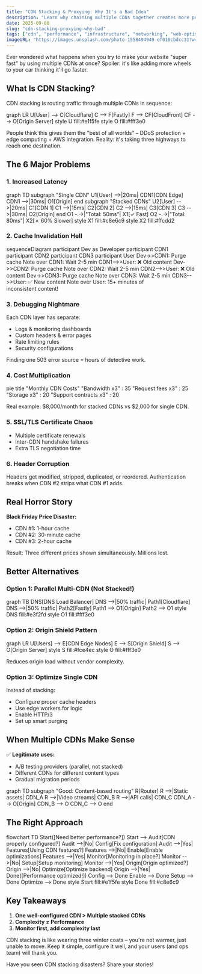 ```yaml
---
title: "CDN Stacking & Proxying: Why It's a Bad Idea"
description: "Learn why chaining multiple CDNs together creates more problems than it solves, and discover better approaches to content delivery optimization."
date: 2025-09-08
slug: "cdn-stacking-proxying-why-bad"
tags: ["cdn", "performance", "infrastructure", "networking", "web-optimization"]
imageURL: "https://images.unsplash.com/photo-1558494949-ef010cbdcc31?w=1200&h=630&fit=crop"
---
```



Ever wondered what happens when you try to make your website "super fast" by using multiple CDNs at once? Spoiler: it's like adding more wheels to your car thinking it'll go faster.

## What Is CDN Stacking?

CDN stacking is routing traffic through multiple CDNs in sequence:

<Mermaid>
  graph LR U[User] --> C[Cloudflare] C --> F[Fastly] F --> CF[CloudFront] CF -->
  O[Origin Server] style U fill:#e1f5fe style O fill:#fff3e0
</Mermaid>

People think this gives them the "best of all worlds" – DDoS protection + edge computing + AWS integration. Reality: it's taking three highways to reach one destination.

## The 6 Major Problems

### 1. Increased Latency

<Mermaid>
  graph TD subgraph "Single CDN" U1[User] -->|20ms| CDN1[CDN Edge] CDN1
  -->|30ms| O1[Origin] end subgraph "Stacked CDNs" U2[User] -->|20ms| C1[CDN 1]
  C1 -->|15ms| C2[CDN 2] C2 -->|15ms| C3[CDN 3] C3 -->|30ms| O2[Origin] end O1
  -.->|"Total: 50ms"| X1[✓ Fast] O2 -.->|"Total: 80ms"| X2[✗ 60% Slower] style
  X1 fill:#c8e6c9 style X2 fill:#ffcdd2
</Mermaid>

### 2. Cache Invalidation Hell

<Mermaid>
  sequenceDiagram participant Dev as Developer participant CDN1 participant CDN2
  participant CDN3 participant User Dev->>CDN1: Purge cache Note over CDN1: Wait
  2-5 min CDN1-->>User: ❌ Old content Dev->>CDN2: Purge cache Note over CDN2:
  Wait 2-5 min CDN2-->>User: ❌ Old content Dev->>CDN3: Purge cache Note over
  CDN3: Wait 2-5 min CDN3-->>User: ✅ New content Note over User: 15+ minutes of
  <br />
  inconsistent content!
</Mermaid>

### 3. Debugging Nightmare

Each CDN layer has separate:

- Logs & monitoring dashboards
- Custom headers & error pages
- Rate limiting rules
- Security configurations

Finding one 503 error source = hours of detective work.

### 4. Cost Multiplication

<Mermaid>
  pie title "Monthly CDN Costs" "Bandwidth x3" : 35 "Request fees x3" : 25
  "Storage x3" : 20 "Support contracts x3" : 20
</Mermaid>

Real example: $8,000/month for stacked CDNs vs $2,000 for single CDN.

### 5. SSL/TLS Certificate Chaos

- Multiple certificate renewals
- Inter-CDN handshake failures
- Extra TLS negotiation time

### 6. Header Corruption

Headers get modified, stripped, duplicated, or reordered. Authentication breaks when CDN #2 strips what CDN #1 adds.

## Real Horror Story

**Black Friday Price Disaster:**

- CDN #1: 1-hour cache
- CDN #2: 30-minute cache
- CDN #3: 2-hour cache

Result: Three different prices shown simultaneously. Millions lost.

## Better Alternatives

### Option 1: Parallel Multi-CDN (Not Stacked!)

<Mermaid>
  graph TB DNS[DNS Load Balancer] DNS -->|50% traffic| Path1[Cloudflare] DNS
  -->|50% traffic| Path2[Fastly] Path1 --> O1[Origin] Path2 --> O1 style DNS
  fill:#e3f2fd style O1 fill:#fff3e0
</Mermaid>

### Option 2: Origin Shield Pattern

<Mermaid>
  graph LR U[Users] --> E[CDN Edge Nodes] E --> S[Origin Shield] S --> O[Origin
  Server] style S fill:#fce4ec style O fill:#fff3e0
</Mermaid>

Reduces origin load without vendor complexity.

### Option 3: Optimize Single CDN

Instead of stacking:

- Configure proper cache headers
- Use edge workers for logic
- Enable HTTP/3
- Set up smart purging

## When Multiple CDNs Make Sense

✅ **Legitimate uses:**

- A/B testing providers (parallel, not stacked)
- Different CDNs for different content types
- Gradual migration periods

<Mermaid>
  graph TD subgraph "Good: Content-based routing" R[Router] R -->|Static assets|
  CDN_A R -->|Video streams| CDN_B R -->|API calls| CDN_C CDN_A --> O[Origin]
  CDN_B --> O CDN_C --> O end
</Mermaid>

## The Right Approach

<Mermaid>
  flowchart TD Start([Need better performance?]) Start --> Audit[CDN properly
  configured?] Audit -->|No| Config[Fix configuration] Audit -->|Yes|
  Features[Using CDN features?] Features -->|No| Enable[Enable optimizations]
  Features -->|Yes| Monitor[Monitoring in place?] Monitor -->|No| Setup[Setup
  monitoring] Monitor -->|Yes| Origin[Origin optimized?] Origin -->|No|
  Optimize[Optimize backend] Origin -->|Yes| Done([Performance optimized!])
  Config --> Done Enable --> Done Setup --> Done Optimize --> Done style Start
  fill:#e1f5fe style Done fill:#c8e6c9
</Mermaid>

## Key Takeaways

1. **One well-configured CDN > Multiple stacked CDNs**
2. **Complexity ≠ Performance**
3. **Monitor first, add complexity last**

CDN stacking is like wearing three winter coats – you're not warmer, just unable to move. Keep it simple, configure it well, and your users (and ops team) will thank you.

Have you seen CDN stacking disasters? Share your stories!
